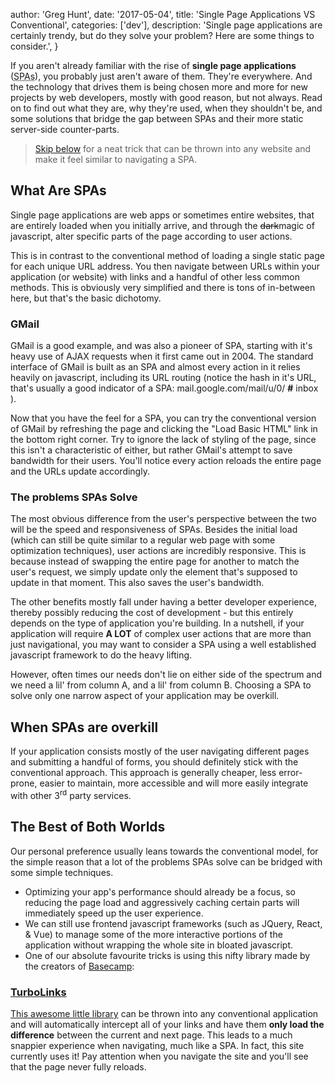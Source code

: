 
  author: 'Greg Hunt',
  date: '2017-05-04',
  title: 'Single Page Applications VS Conventional',
  categories: ['dev'],
  description:
    'Single page applications are certainly trendy, but do they solve your problem? Here are some things to consider.',
}


If you aren't already familiar with the rise of **single page applications** (<abbr title="Single Page Applications">SPAs</abbr>), you probably just aren't aware of them. They're everywhere. And the technology that drives them is being chosen more and more for new projects by web developers, mostly with good reason, but not always. Read on to find out what they are, why they're used, when they shouldn't be, and some solutions that bridge the gap between SPAs and their more static server-side counter-parts.

> [Skip below](#turbolinks) for a neat trick that can be thrown into any website and make it feel similar to navigating a SPA.

## What Are SPAs

Single page applications are web apps or sometimes entire websites, that are entirely loaded when you initially arrive, and through the <del>dark</del>magic of javascript, alter specific parts of the page according to user actions.

This is in contrast to the conventional method of loading a single static page for each unique URL address. You then navigate between URLs within your application (or website) with links and a handful of other less common methods. This is obviously very simplified and there is tons of in-between here, but that's the basic dichotomy.

### GMail

GMail is a good example, and was also a pioneer of SPA, starting with it's heavy use of AJAX requests when it first came out in 2004. The standard interface of GMail is built as an SPA and almost every action in it relies heavily on javascript, including its URL routing (notice the hash in it's URL, that's usually a good indicator of a SPA: mail.google.com/mail/u/0/ **#** inbox ).

Now that you have the feel for a SPA, you can try the conventional version of GMail by refreshing the page and clicking the "Load Basic HTML" link in the bottom right corner. Try to ignore the lack of styling of the page, since this isn't a characteristic of either, but rather GMail's attempt to save bandwidth for their users. You'll notice every action reloads the entire page and the URLs update accordingly.

### The problems SPAs Solve

The most obvious difference from the user's perspective between the two will be the speed and responsiveness of SPAs. Besides the initial load (which can still be quite similar to a regular web page with some optimization techniques), user actions are incredibly responsive. This is because instead of swapping the entire page for another to match the user's request, we simply update only the element that's supposed to update in that moment. This also saves the user's bandwidth.

The other benefits mostly fall under having a better developer experience, thereby possibly reducing the cost of development - but this entirely depends on the type of application you're building. In a nutshell, if your application will require **A LOT** of complex user actions that are more than just navigational, you may want to consider a SPA using a well established javascript framework to do the heavy lifting.

However, often times our needs don't lie on either side of the spectrum and we need a lil' from column A, and a lil' from column B. Choosing a SPA to solve only one narrow aspect of your application may be overkill.

## When SPAs are overkill

If your application consists mostly of the user navigating different pages and submitting a handful of forms, you should definitely stick with the conventional approach. This approach is generally cheaper, less error-prone, easier to maintain, more accessible and will more easily integrate with other 3<sup>rd</sup> party services.

## The Best of Both Worlds

Our personal preference usually leans towards the conventional model, for the simple reason that a lot of the problems SPAs solve can be bridged with some simple techniques.

- Optimizing your app's performance should already be a focus, so reducing the page load and aggressively caching certain parts will immediately speed up the user experience.
- We can still use frontend javascript frameworks (such as JQuery, React, & Vue) to manage some of the more interactive portions of the application without wrapping the whole site in bloated javascript.
- One of our absolute favourite tricks is using this nifty library made by the creators of [Basecamp](https://github.com/turbolinks/turbolinks/wiki/Turbolinks-5-FAQ):

### [TurboLinks](https://github.com/turbolinks/turbolinks)

[This awesome little library](https://github.com/turbolinks/turbolinks) can be thrown into any conventional application and will automatically intercept all of your links and have them **only load the difference** between the current and next page. This leads to a much snappier experience when navigating, much like a SPA. In fact, this site currently uses it! Pay attention when you navigate the site and you'll see that the page never fully reloads.
